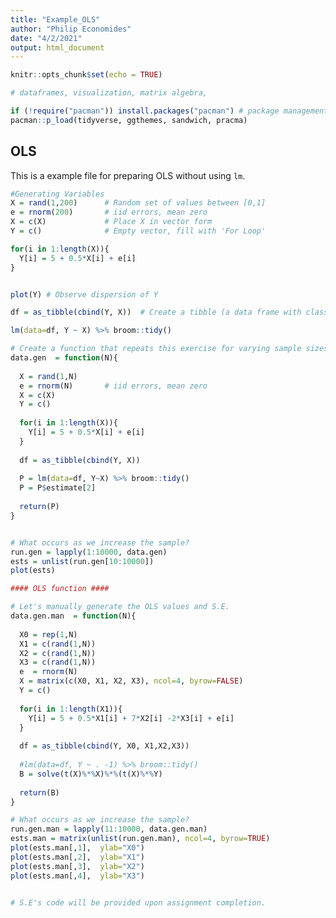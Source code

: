 ---
title: "Example_OLS"
author: "Philip Economides"
date: "4/2/2021"
output: html_document
---

```{r setup, include=FALSE}
knitr::opts_chunk$set(echo = TRUE)
```

```{r package.load}
# dataframes, visualization, matrix algebra, 

if (!require("pacman")) install.packages("pacman") # package management tool 
pacman::p_load(tidyverse, ggthemes, sandwich, pracma)

```

## OLS

This is a example file for preparing OLS without using `lm`. 

```{r ols.step1}

#Generating Variables 
X = rand(1,200)      # Random set of values between [0,1]
e = rnorm(200)       # iid errors, mean zero
X = c(X)             # Place X in vector form
Y = c()              # Empty vector, fill with 'For Loop'

for(i in 1:length(X)){
  Y[i] = 5 + 0.5*X[i] + e[i]
}


plot(Y) # Observe dispersion of Y

df = as_tibble(cbind(Y, X))  # Create a tibble (a data frame with class tbl_df)

lm(data=df, Y ~ X) %>% broom::tidy()

```



```{r ols.function}

# Create a function that repeats this exercise for varying sample sizes
data.gen  = function(N){
  
  X = rand(1,N)
  e = rnorm(N)       # iid errors, mean zero
  X = c(X)
  Y = c()
  
  for(i in 1:length(X)){
    Y[i] = 5 + 0.5*X[i] + e[i]
  }
  
  df = as_tibble(cbind(Y, X))
  
  P = lm(data=df, Y~X) %>% broom::tidy()
  P = P$estimate[2]
  
  return(P)
}


# What occurs as we increase the sample?
run.gen = lapply(1:10000, data.gen)
ests = unlist(run.gen[10:10000])
plot(ests)


```



```{r Manual.OLS}

#### OLS function ####

# Let's manually generate the OLS values and S.E. 
data.gen.man  = function(N){
  
  X0 = rep(1,N)
  X1 = c(rand(1,N))
  X2 = c(rand(1,N))
  X3 = c(rand(1,N))
  e  = rnorm(N)
  X = matrix(c(X0, X1, X2, X3), ncol=4, byrow=FALSE)
  Y = c()
  
  for(i in 1:length(X1)){
    Y[i] = 5 + 0.5*X1[i] + 7*X2[i] -2*X3[i] + e[i]
  }
  
  df = as_tibble(cbind(Y, X0, X1,X2,X3))
  
  #lm(data=df, Y ~ . -1) %>% broom::tidy()
  B = solve(t(X)%*%X)%*%(t(X)%*%Y)
  
  return(B)
}

# What occurs as we increase the sample?
run.gen.man = lapply(11:10000, data.gen.man)
ests.man = matrix(unlist(run.gen.man), ncol=4, byrow=TRUE)
plot(ests.man[,1],  ylab="X0")
plot(ests.man[,2],  ylab="X1")
plot(ests.man[,3],  ylab="X2")
plot(ests.man[,4],  ylab="X3")


# S.E's code will be provided upon assignment completion. 

```